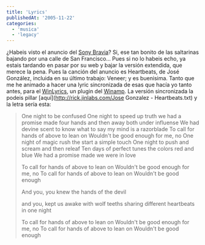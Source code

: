 ```yaml
---
title: 'Lyrics'
publishedAt: '2005-11-22'
categories:
  - 'musica'
  - 'legacy'
---
```


¿Habeis visto el anuncio del [Sony Bravia](http://www.bravia-advert.com/)? Si, ese tan bonito de las saltarinas bajando por una calle de San Francisco... Pues si no lo habeis echo, ya estais tardando en pasar por su web y bajar la versión extendida, que merece la pena. Pues la canción del anuncio es Heartbeats, de José González, incluida en su último trabajo: Veneer; y es buenisima. Tanto que me he animado a hacer una lyric sincronizada de esas que hacía yo tanto antes, para el [WinLyrics](http://www.winlyrics.com/), un plugin del [Winamp](http://www.winamp.com/). La versión sincronizada la podeis pillar \[aquí]\(http://rick.jinlabs.com/Jose Gonzalez - Heartbeats.txt) y la letra sería esta:

> One night to be confused One night to speed up truth we had a promise made four hands and then away both under influense We had devine scent to know what to say my mind is a razorblade To call for hands of above to lean on Wouldn't be good enough for me, no One night of magic rush the start a simple touch One night to push and scream and then releaf Ten days of perfect tunes the colors red and blue We had a promise made we were in love
>
> To call for hands of above to lean on Wouldn't be good enough for me, no To call for hands of above to lean on Wouldn't be good enough
>
> And you, you knew the hands of the devil
>
> and you, kept us awake with wolf teeths sharing different heartbeats in one night
>
> To call for hands of above to lean on Wouldn't be good enough for me, no To call for hands of above to lean on Wouldn't be good enough
